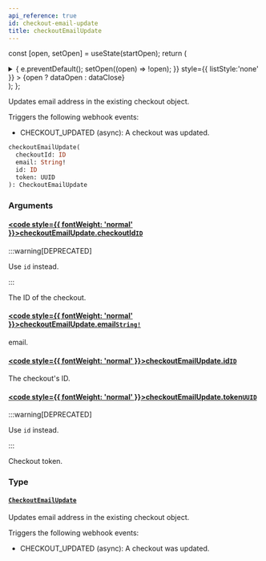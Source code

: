 ```yaml
---
api_reference: true
id: checkout-email-update
title: checkoutEmailUpdate
---
```






const [open, setOpen] = useState(startOpen);
return (
<details {...(open ? { open: true } : {})} className="details" style={{ border:'none', boxShadow:'none', background:'var(--ifm-background-color)' }}>
<summary
onClick={(e) => {
e.preventDefault();
setOpen((open) => !open);
}}
style={{ listStyle:'none' }} >
{open ? dataOpen : dataClose}
</summary>
{open && children}
</details>
);
};

Updates email address in the existing checkout object.

Triggers the following webhook events:

- CHECKOUT_UPDATED (async): A checkout was updated.

```graphql
checkoutEmailUpdate(
  checkoutId: ID
  email: String!
  id: ID
  token: UUID
): CheckoutEmailUpdate
```

### Arguments

#### [<code style={{ fontWeight: 'normal' }}>checkoutEmailUpdate.<b>checkoutId</b></code>](#)<Bullet />[`ID`](../../../api-reference/miscellaneous/scalars/id.mdx) <Badge class="badge badge--deprecated badge--secondary" text="deprecated"/> <Badge class="badge badge--secondary" text="scalar"/> <Badge class="badge badge--secondary" text="miscellaneous"/>

:::warning[DEPRECATED]

Use `id` instead.

:::

The ID of the checkout.

#### [<code style={{ fontWeight: 'normal' }}>checkoutEmailUpdate.<b>email</b></code>](#)<Bullet />[`String!`](../../../api-reference/miscellaneous/scalars/string.mdx) <Badge class="badge badge--secondary" text="non-null"/> <Badge class="badge badge--secondary" text="scalar"/> <Badge class="badge badge--secondary" text="miscellaneous"/>

email.

#### [<code style={{ fontWeight: 'normal' }}>checkoutEmailUpdate.<b>id</b></code>](#)<Bullet />[`ID`](../../../api-reference/miscellaneous/scalars/id.mdx) <Badge class="badge badge--secondary" text="scalar"/> <Badge class="badge badge--secondary" text="miscellaneous"/>

The checkout's ID.

#### [<code style={{ fontWeight: 'normal' }}>checkoutEmailUpdate.<b>token</b></code>](#)<Bullet />[`UUID`](../../../api-reference/miscellaneous/scalars/uuid.mdx) <Badge class="badge badge--deprecated badge--secondary" text="deprecated"/> <Badge class="badge badge--secondary" text="scalar"/> <Badge class="badge badge--secondary" text="miscellaneous"/>

:::warning[DEPRECATED]

Use `id` instead.

:::

Checkout token.

### Type

#### [`CheckoutEmailUpdate`](../../../api-reference/checkout/objects/checkout-email-update.mdx) <Badge class="badge badge--secondary" text="object"/> <Badge class="badge badge--secondary" text="checkout"/>

Updates email address in the existing checkout object.

Triggers the following webhook events:

- CHECKOUT_UPDATED (async): A checkout was updated.
